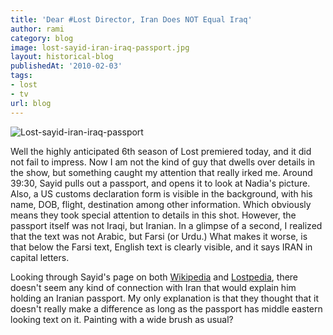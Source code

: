 ```yaml
---
title: 'Dear #Lost Director, Iran Does NOT Equal Iraq'
author: rami
category: blog
image: lost-sayid-iran-iraq-passport.jpg
layout: historical-blog
publishedAt: '2010-02-03'
tags:
- lost
- tv
url: blog
---
```


![Lost-sayid-iran-iraq-passport](/assets/images/content/blog/lost-sayid-iran-iraq-passport.jpg)


Well the highly anticipated 6th season of Lost premiered today, and it did not fail to impress. Now I am not the kind of guy that dwells over details in the show, but something caught my attention that really irked me. Around 39:30, Sayid pulls out a passport, and opens it to look at Nadia's picture. Also, a US customs declaration form is visible in the background, with his name, DOB, flight, destination among other information. Which obviously means they took special attention to details in this shot. However, the passport itself was not Iraqi, but Iranian. In a glimpse of a second, I realized that the text was not Arabic, but Farsi (or Urdu.) What makes it worse, is that below the Farsi text, English text is clearly visible, and it says IRAN in capital letters.
  
Looking through Sayid's page on both [Wikipedia](http://en.wikipedia.org/wiki/Sayid_Jarrah) and [Lostpedia](http://lostpedia.wikia.com/wiki/Sayid), there doesn't seem any kind of connection with Iran that would explain him holding an Iranian passport. My only explanation is that they thought that it doesn't really make a difference as long as the passport has middle eastern looking text on it. Painting with a wide brush as usual?

